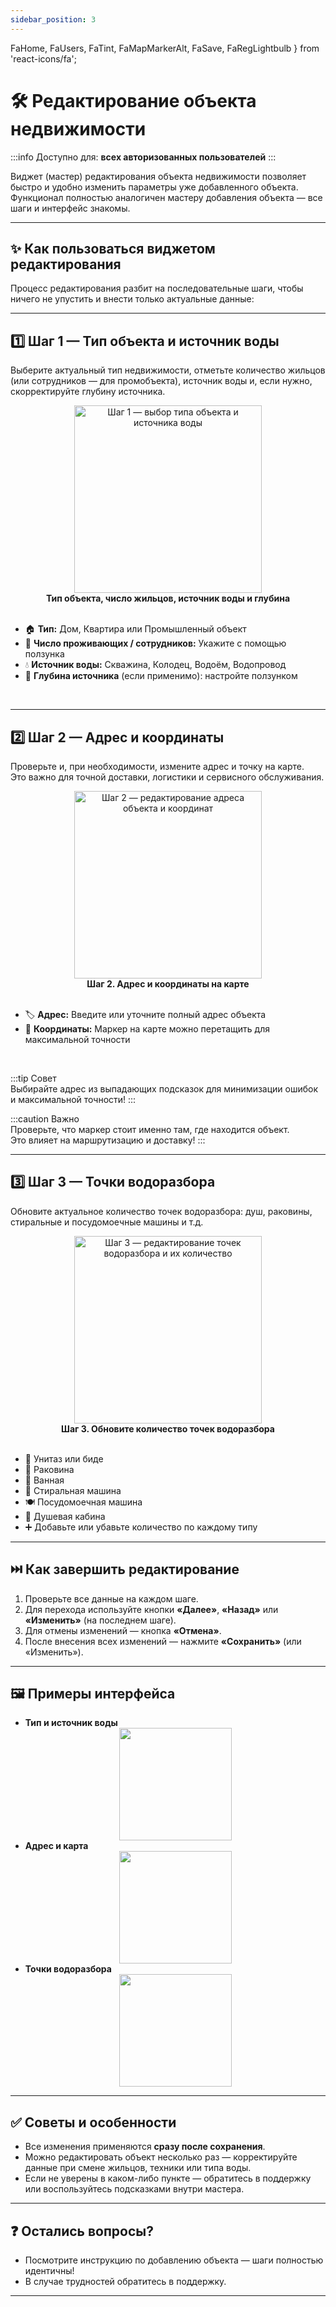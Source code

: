 ```yaml
---
sidebar_position: 3
---
```


  FaHome,
  FaUsers,
  FaTint,
  FaMapMarkerAlt,
  FaSave,
  FaRegLightbulb
} from 'react-icons/fa';

# 🛠️ Редактирование объекта недвижимости

:::info
Доступно для: **всех авторизованных пользователей**
:::

Виджет (мастер) редактирования объекта недвижимости позволяет быстро и удобно изменить параметры уже добавленного объекта.  
Функционал полностью аналогичен <Link to="/real-estate/create">мастеру добавления объекта</Link> — все шаги и интерфейс знакомы.

---

## ✨ Как пользоваться виджетом редактирования

Процесс редактирования разбит на последовательные шаги, чтобы ничего не упустить и внести только актуальные данные:

---

## 1️⃣ Шаг 1 — Тип объекта и источник воды

Выберите актуальный тип недвижимости, отметьте количество жильцов (или сотрудников — для промобъекта), источник воды и, если нужно, скорректируйте глубину источника.

<div align="center">
  <img src="/img/real-estate/edit_widget_step_1.png" alt="Шаг 1 — выбор типа объекта и источника воды" width="300" />
  <figcaption><b>Тип объекта, число жильцов, источник воды и глубина</b></figcaption>
</div>
<br />

- 🏠 **Тип:** Дом, Квартира или Промышленный объект
- 👥 **Число проживающих / сотрудников:** Укажите с помощью ползунка
- 💧 **Источник воды:** Скважина, Колодец, Водоём, Водопровод
- 📏 **Глубина источника** (если применимо): настройте ползунком

<br />

---

## 2️⃣ Шаг 2 — Адрес и координаты

Проверьте и, при необходимости, измените адрес и точку на карте.  
Это важно для точной доставки, логистики и сервисного обслуживания.

<div align="center">
  <img src="/img/real-estate/edit_widget_step_2.png" alt="Шаг 2 — редактирование адреса объекта и координат" width="300" />
  <figcaption><b>Шаг 2. Адрес и координаты на карте</b></figcaption>
</div>
<br />

- 🏷️ **Адрес:** Введите или уточните полный адрес объекта
- 📍 **Координаты:** Маркер на карте можно перетащить для максимальной точности
<br />

:::tip Совет  
Выбирайте адрес из выпадающих подсказок для минимизации ошибок и максимальной точности!
:::

:::caution Важно  
Проверьте, что маркер стоит именно там, где находится объект.  
Это влияет на маршрутизацию и доставку!
:::

---

## 3️⃣ Шаг 3 — Точки водоразбора

Обновите актуальное количество точек водоразбора: душ, раковины, стиральные и посудомоечные машины и т.д.

<div align="center">
  <img src="/img/real-estate/edit_widget_step_3.png" alt="Шаг 3 — редактирование точек водоразбора и их количество" width="300" />
  <figcaption><b>Шаг 3. Обновите количество точек водоразбора</b></figcaption>
</div>
<br />

- 🚽 Унитаз или биде
- 🚰 Раковина
- 🛁 Ванная
- 🧺 Стиральная машина
- 🍽️ Посудомоечная машина
- 🚿 Душевая кабина
- ➕ Добавьте или убавьте количество по каждому типу

---

## ⏭️ Как завершить редактирование

1. Проверьте все данные на каждом шаге.
2. Для перехода используйте кнопки **«Далее»**, **«Назад»** или **«Изменить»** (на последнем шаге).
3. Для отмены изменений — кнопка **«Отмена»**.
4. После внесения всех изменений — нажмите **«Сохранить»** (или «Изменить»).

---

## 🖼️ Примеры интерфейса

- **Тип и источник воды**  
  <div align="center">
    <img src="/img/real-estate/edit_widget_step_1.png" width="180" />
  </div>
- **Адрес и карта**  
  <div align="center">
    <img src="/img/real-estate/edit_widget_step_2.png" width="180" />
  </div>
- **Точки водоразбора**  
  <div align="center">
    <img src="/img/real-estate/edit_widget_step_3.png" width="180" />
  </div>

---

## ✅ Советы и особенности

- Все изменения применяются **сразу после сохранения**.
- Можно редактировать объект несколько раз — корректируйте данные при смене жильцов, техники или типа воды.
- Если не уверены в каком-либо пункте — обратитесь в поддержку или воспользуйтесь подсказками внутри мастера.

---

## ❓ Остались вопросы?

- Посмотрите <Link to="/real-estate/create">инструкцию по добавлению объекта</Link> — шаги полностью идентичны!
- В случае трудностей обратитесь в поддержку.

---

